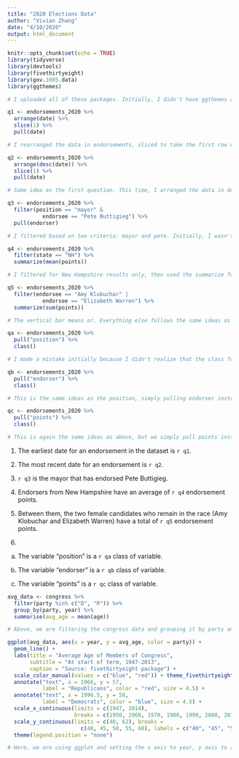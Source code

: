 ```yaml
---
title: "2020 Elections Data"
author: "Vivian Zhang"
date: "4/10/2020"
output: html_document
---
```



```r
knitr::opts_chunk$set(echo = TRUE)
library(tidyverse)
library(devtools)
library(fivethirtyeight)
library(gov.1005.data)
library(ggthemes)

# I uploaded all of these packages. Initially, I didn't have ggthemes and fivethirtyeight, but I realized that I needed those for the graphs.

```

```r
q1 <- endorsements_2020 %>%
  arrange(date) %>%
  slice(1) %>%
  pull(date)

# I rearranged the data in endorsements, sliced to take the first row only, the pulled only from the column named date. I learned that slice gives me the number of rows I ask for and that pull gives me the column I want.

q2 <- endorsements_2020 %>%
  arrange(desc(date)) %>%
  slice(1) %>%
  pull(date)

# Same idea as the first question. This time, I arranged the data in descending order based on date so that the most recent date comes first. Then I sliced and pulled so I could get the date value of the first row that comes up.

q3 <- endorsements_2020 %>%
  filter(position == "mayor" & 
           endorsee == "Pete Buttigieg") %>%
  pull(endorser)

# I filtered based on two criteria: mayor and pete. Initially, I wasn't sure I could place both of these inside the same filter function. Katherine initially had it written under two filter functions. However, this is the simpler way to write the code.

q4 <- endorsements_2020 %>%
  filter(state == "NH") %>%
  summarize(mean(points))

# I filtered for New Hampshire results only, then used the summarize functioning, taking the mean result only.

q5 <- endorsements_2020 %>%
  filter(endorsee == "Amy Klobuchar" | 
           endorsee == "Elizabeth Warren") %>%
  summarize(sum(points))

# The vertical bar means or. Everything else follows the same ideas as the previous questions. We use summarize and filter functions.

qa <- endorsements_2020 %>%
  pull("position") %>%
  class()

# I made a mistake initially because I didn't realize that the class function wasn't supposed to have anything inside as input.

qb <- endorsements_2020 %>%
  pull("endorser") %>%
  class()

# This is the same ideas as the position, simply pulling endorser instead of position.

qc <- endorsements_2020 %>%
  pull("points") %>%
  class()

# This is again the same ideas as above, but we simply pull points instead of endorser.

```

1. The earliest date for an endorsement in the dataset is `r q1`.

2. The most recent date for an endorsement is `r q2`.

3. `r q3` is the mayor that has endorsed Pete Buttigieg.

4. Endorsers from New Hampshire have an average of `r q4` endorsement points.

5. Between them, the two female candidates who remain in the race (Amy Klobuchar and Elizabeth Warren) have a total of `r q5` endorsement points.

6.

a. The variable “position” is a `r qa` class of variable.

b. The variable “endorser” is a `r qb` class of variable.

c. The variable “points” is a `r qc` class of variable.

```r

avg_data <- congress %>%
  filter(party %in% c("D", "R")) %>%
  group_by(party, year) %>%
  summarise(avg_age = mean(age))

# Above, we are filtering the congress data and grouping it by party and year. We then summarize it, taking the mean. This will give us the average age of people in a given party in a given year.

ggplot(avg_data, aes(x = year, y = avg_age, color = party)) + 
  geom_line() + 
  labs(title = "Average Age of Members of Congress", 
       subtitle = "At start of term, 1947-2013",
       caption = "Source: fivethirtyeight package") + 
  scale_color_manual(values = c("blue", "red")) + theme_fivethirtyeight() + 
  annotate("text", x = 1966, y = 57, 
           label = "Republicans", color = "red", size = 4.5) + 
  annotate("text", x = 1996.5, y = 58, 
           label = "Democrats", color = "blue", size = 4.5) +
  scale_x_continuous(limits = c(1947, 2014),
                     breaks = c(1950, 1960, 1970, 1980, 1990, 2000, 2010), labels = c("1950", "'60", "'70", "'80", "'90", "2000", "'10" )) + 
  scale_y_continuous(limits = c(40, 62), breaks = 
                       c(40, 45, 50, 55, 60), labels = c("40", "45", "50", "55", "60 yrs")) +
  theme(legend.position = "none")

# Here, we are using ggplot and setting the x axis to year, y axis to average age. The color changes based on the party. This was helpful because I learned to use the labs function. This is what we use to add titles, subtitles, and captions. I added the scale_color_manual function, which allows us to assign specific colors to each of the parties. I added the theme_fivethirtyeight() so that the formatting of the graph is more similar to the example. Then, I annotated the actual graph by setting different coordinates and labeling Democrats vs Republicans. Writing scale_x_continuous and scale_y_continuous was a bit tedious because we have to list out all the breaks and labels that we want to have. Finally, I got rid of the legend by typing theme(legend.position = "none).

```